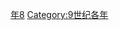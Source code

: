 {{Catnav|頁面分類|历史|歷史時代|年|9世纪各年}}

{{category870sheader}}
{{Commons category|878}}

[[Category:870年代|年8]]
[[Category:9世纪各年|Category:9世纪各年]]